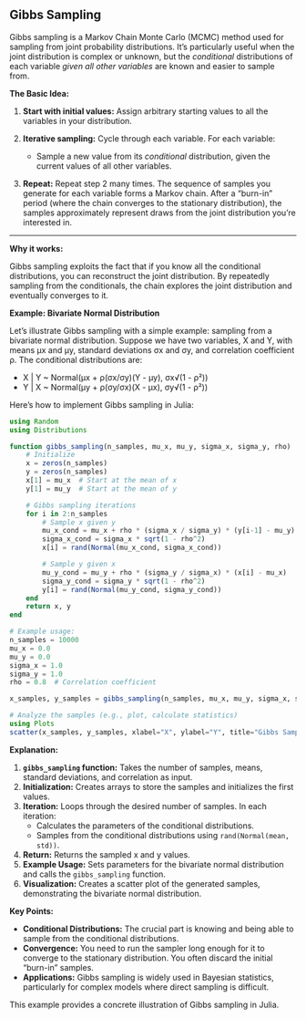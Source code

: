 ## Gibbs Sampling

Gibbs sampling is a Markov Chain Monte Carlo (MCMC) method used for sampling from joint probability distributions.  It's particularly useful when the joint distribution is complex or unknown, but the *conditional* distributions of each variable *given all other variables* are known and easier to sample from.

**The Basic Idea:**

1. **Start with initial values:** Assign arbitrary starting values to all the variables in your distribution.

2. **Iterative sampling:** Cycle through each variable. For each variable:
   * Sample a new value from its *conditional* distribution, given the current values of all other variables.

3. **Repeat:** Repeat step 2 many times. The sequence of samples you generate for each variable forms a Markov chain.  After a "burn-in" period (where the chain converges to the stationary distribution), the samples approximately represent draws from the joint distribution you're interested in.

-----------------------------------------------------------------------------

**Why it works:**

Gibbs sampling exploits the fact that if you know all the conditional distributions, you can reconstruct the joint distribution. By repeatedly sampling from the conditionals, the chain explores the joint distribution and eventually converges to it.

**Example: Bivariate Normal Distribution**

Let's illustrate Gibbs sampling with a simple example: sampling from a bivariate normal distribution.  Suppose we have two variables, X and Y, with means μx and μy, standard deviations σx and σy, and correlation coefficient ρ.  The conditional distributions are:

* X | Y ~ Normal(μx + ρ(σx/σy)(Y - μy), σx√(1 - ρ²))
* Y | X ~ Normal(μy + ρ(σy/σx)(X - μx), σy√(1 - ρ²))

Here's how to implement Gibbs sampling in Julia:

```julia
using Random
using Distributions

function gibbs_sampling(n_samples, mu_x, mu_y, sigma_x, sigma_y, rho)
    # Initialize
    x = zeros(n_samples)
    y = zeros(n_samples)
    x[1] = mu_x  # Start at the mean of x
    y[1] = mu_y  # Start at the mean of y

    # Gibbs sampling iterations
    for i in 2:n_samples
        # Sample x given y
        mu_x_cond = mu_x + rho * (sigma_x / sigma_y) * (y[i-1] - mu_y)
        sigma_x_cond = sigma_x * sqrt(1 - rho^2)
        x[i] = rand(Normal(mu_x_cond, sigma_x_cond))

        # Sample y given x
        mu_y_cond = mu_y + rho * (sigma_y / sigma_x) * (x[i] - mu_x)
        sigma_y_cond = sigma_y * sqrt(1 - rho^2)
        y[i] = rand(Normal(mu_y_cond, sigma_y_cond))
    end
    return x, y
end

# Example usage:
n_samples = 10000
mu_x = 0.0
mu_y = 0.0
sigma_x = 1.0
sigma_y = 1.0
rho = 0.8  # Correlation coefficient

x_samples, y_samples = gibbs_sampling(n_samples, mu_x, mu_y, sigma_x, sigma_y, rho)

# Analyze the samples (e.g., plot, calculate statistics)
using Plots
scatter(x_samples, y_samples, xlabel="X", ylabel="Y", title="Gibbs Sampling from Bivariate Normal")
```

**Explanation:**

1. **`gibbs_sampling` function:** Takes the number of samples, means, standard deviations, and correlation as input.
2. **Initialization:** Creates arrays to store the samples and initializes the first values.
3. **Iteration:** Loops through the desired number of samples. In each iteration:
   * Calculates the parameters of the conditional distributions.
   * Samples from the conditional distributions using `rand(Normal(mean, std))`.
4. **Return:** Returns the sampled x and y values.
5. **Example Usage:** Sets parameters for the bivariate normal distribution and calls the `gibbs_sampling` function.
6. **Visualization:** Creates a scatter plot of the generated samples, demonstrating the bivariate normal distribution.

**Key Points:**

* **Conditional Distributions:** The crucial part is knowing and being able to sample from the conditional distributions.
* **Convergence:**  You need to run the sampler long enough for it to converge to the stationary distribution.  You often discard the initial "burn-in" samples.
* **Applications:** Gibbs sampling is widely used in Bayesian statistics, particularly for complex models where direct sampling is difficult.

This example provides a concrete illustration of Gibbs sampling in Julia. 
